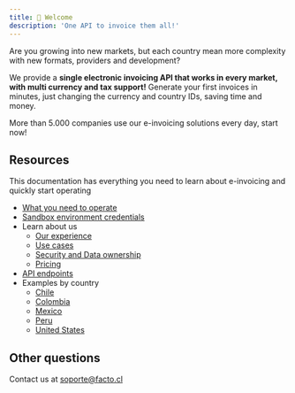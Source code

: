 ```yaml
---
title: 👋 Welcome
description: 'One API to invoice them all!'
---
```


Are you growing into new markets, but each country mean more complexity with new formats, providers and development?

We provide a **single electronic invoicing API that works in every market, with multi currency and tax support!** Generate
your first invoices in minutes, just changing the currency and country IDs, saving time and money.

More than 5.000 companies use our e-invoicing solutions every day, start now!

## Resources

This documentation has everything you need to learn about e-invoicing and quickly start operating

* [What you need to operate](/api-reference/introduction)
* [Sandbox environment credentials](/api-reference/sandbox-environment-credentials)
* Learn about us
    * [Our experience](/about-us/our-experience)
    * [Use cases](/about-us/use-cases)
    * [Security and Data ownership](/about-us/security-and-data-ownership)
    * [Pricing](/about-us/pricing)
* [API endpoints](/api-reference/endpoint/authenticate-and-receive-a-bearer-token)
* Examples by country
    * [Chile](/api-reference/examples-chile/intro-to-e-invoice)
    * [Colombia](/api-reference/examples-colombia/intro-to-e-invoice)
    * [Mexico](/api-reference/examples-mexico/intro-to-e-invoice)
    * [Peru](/api-reference/examples-peru/intro-to-e-invoice)
    * [United States](/api-reference/examples-usa/intro-to-e-invoice)


## Other questions
Contact us at soporte@facto.cl